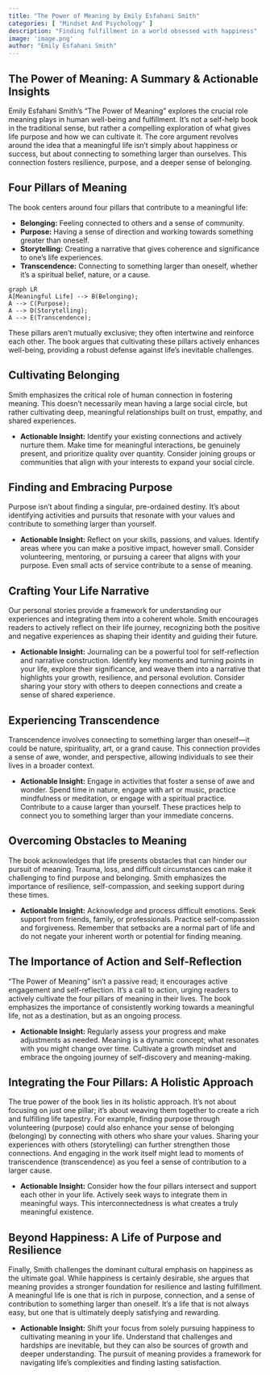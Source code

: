```yaml
---
title: "The Power of Meaning by Emily Esfahani Smith"
categories: [ "Mindset And Psychology" ]
description: "Finding fulfillment in a world obsessed with happiness"
image: 'image.png'
author: "Emily Esfahani Smith"
---
```

## The Power of Meaning: A Summary & Actionable Insights

Emily Esfahani Smith's "The Power of Meaning" explores the crucial role meaning plays in human well-being and fulfillment.  It's not a self-help book in the traditional sense, but rather a compelling exploration of what gives life purpose and how we can cultivate it.  The core argument revolves around the idea that a meaningful life isn't simply about happiness or success, but about connecting to something larger than ourselves.  This connection fosters resilience, purpose, and a deeper sense of belonging.


## Four Pillars of Meaning

The book centers around four pillars that contribute to a meaningful life:

* **Belonging:**  Feeling connected to others and a sense of community.
* **Purpose:**  Having a sense of direction and working towards something greater than oneself.
* **Storytelling:**  Creating a narrative that gives coherence and significance to one's life experiences.
* **Transcendence:**  Connecting to something larger than oneself, whether it's a spiritual belief, nature, or a cause.

```mermaid
graph LR
A[Meaningful Life] --> B(Belonging);
A --> C(Purpose);
A --> D(Storytelling);
A --> E(Transcendence);
```

These pillars aren't mutually exclusive; they often intertwine and reinforce each other.  The book argues that cultivating these pillars actively enhances well-being, providing a robust defense against life's inevitable challenges.


## Cultivating Belonging

Smith emphasizes the critical role of human connection in fostering meaning. This doesn't necessarily mean having a large social circle, but rather cultivating deep, meaningful relationships built on trust, empathy, and shared experiences. 

* **Actionable Insight:** Identify your existing connections and actively nurture them.  Make time for meaningful interactions, be genuinely present, and prioritize quality over quantity.  Consider joining groups or communities that align with your interests to expand your social circle.


## Finding and Embracing Purpose

Purpose isn't about finding a singular, pre-ordained destiny.  It's about identifying activities and pursuits that resonate with your values and contribute to something larger than yourself.  

* **Actionable Insight:** Reflect on your skills, passions, and values. Identify areas where you can make a positive impact, however small.  Consider volunteering, mentoring, or pursuing a career that aligns with your purpose. Even small acts of service contribute to a sense of meaning.


## Crafting Your Life Narrative

Our personal stories provide a framework for understanding our experiences and integrating them into a coherent whole.  Smith encourages readers to actively reflect on their life journey, recognizing both the positive and negative experiences as shaping their identity and guiding their future.

* **Actionable Insight:**  Journaling can be a powerful tool for self-reflection and narrative construction.  Identify key moments and turning points in your life, explore their significance, and weave them into a narrative that highlights your growth, resilience, and personal evolution.  Consider sharing your story with others to deepen connections and create a sense of shared experience.


## Experiencing Transcendence

Transcendence involves connecting to something larger than oneself—it could be nature, spirituality, art, or a grand cause.  This connection provides a sense of awe, wonder, and perspective, allowing individuals to see their lives in a broader context.

* **Actionable Insight:**  Engage in activities that foster a sense of awe and wonder.  Spend time in nature, engage with art or music, practice mindfulness or meditation, or engage with a spiritual practice.  Contribute to a cause larger than yourself.  These practices help to connect you to something larger than your immediate concerns.



## Overcoming Obstacles to Meaning

The book acknowledges that life presents obstacles that can hinder our pursuit of meaning.  Trauma, loss, and difficult circumstances can make it challenging to find purpose and belonging.  Smith emphasizes the importance of resilience, self-compassion, and seeking support during these times.


* **Actionable Insight:**  Acknowledge and process difficult emotions.  Seek support from friends, family, or professionals.  Practice self-compassion and forgiveness.  Remember that setbacks are a normal part of life and do not negate your inherent worth or potential for finding meaning.


## The Importance of Action and Self-Reflection

"The Power of Meaning" isn't a passive read; it encourages active engagement and self-reflection.  It's a call to action, urging readers to actively cultivate the four pillars of meaning in their lives. The book emphasizes the importance of consistently working towards a meaningful life, not as a destination, but as an ongoing process.


* **Actionable Insight:**  Regularly assess your progress and make adjustments as needed.  Meaning is a dynamic concept; what resonates with you might change over time.  Cultivate a growth mindset and embrace the ongoing journey of self-discovery and meaning-making.


##  Integrating the Four Pillars: A Holistic Approach

The true power of the book lies in its holistic approach.  It's not about focusing on just one pillar;  it’s about weaving them together to create a rich and fulfilling life tapestry.  For example, finding purpose through volunteering (purpose) could also enhance your sense of belonging (belonging) by connecting with others who share your values.  Sharing your experiences with others (storytelling) can further strengthen those connections.  And engaging in the work itself might lead to moments of transcendence (transcendence) as you feel a sense of contribution to a larger cause.


* **Actionable Insight:**  Consider how the four pillars intersect and support each other in your life.  Actively seek ways to integrate them in meaningful ways. This interconnectedness is what creates a truly meaningful existence.


##  Beyond Happiness: A Life of Purpose and Resilience

Finally,  Smith challenges the dominant cultural emphasis on happiness as the ultimate goal.  While happiness is certainly desirable, she argues that meaning provides a stronger foundation for resilience and lasting fulfillment.  A meaningful life is one that is rich in purpose, connection, and a sense of contribution to something larger than oneself.  It's a life that is not always easy, but one that is ultimately deeply satisfying and rewarding.


* **Actionable Insight:** Shift your focus from solely pursuing happiness to cultivating meaning in your life. Understand that challenges and hardships are inevitable, but they can also be sources of growth and deeper understanding. The pursuit of meaning provides a framework for navigating life’s complexities and finding lasting satisfaction.

